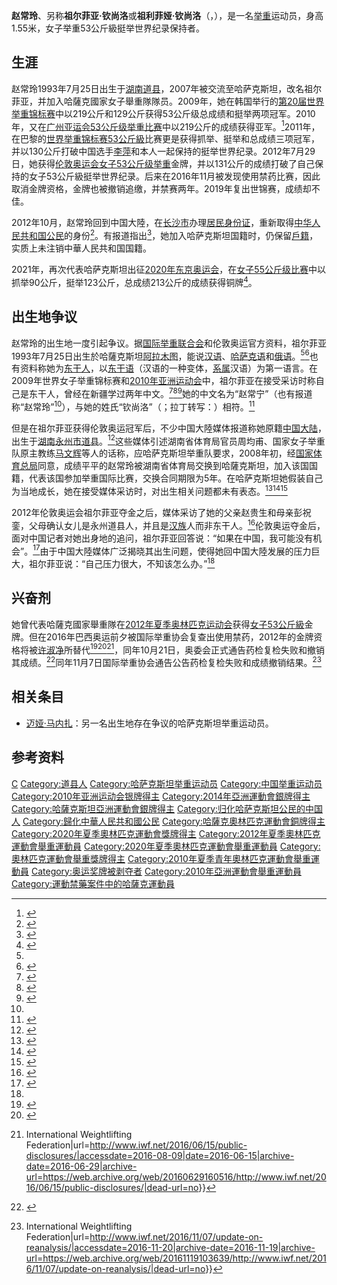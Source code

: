 {{Infobox sportsperson
| headercolor    = #808080
| name           = {{rtl-lang|kk|Зүлфия Чиншанло}}
| image          = Chinshanlo.jpg
| imagesize      = 
| caption        =
| birthname      = 

| fullname       =
| nickname       =
| nationality    = {{KAZ}}<br>{{PRC}}
| residence      =
| birth_date     = {{birth date and age|df=yes|1993|7|25}}
| birth_place     = {{CHN-1949}}[[湖南省|湖南省]][[道县|道县]]
| height         = {{height|m=1.55}}<ref name="伦敦奥运">{{cite web|url=http://www.london2012.com/athlete/chinshanlo-zulfiya-1136190/|title=Zulfiya Chinshanlo|publisher=Official site of the London 2012 Olympic and Paralympic Games|deadurl=yes|archiveurl=https://web.archive.org/web/20120730114548/http://www.london2012.com/athlete/chinshanlo-zulfiya-1136190/|archivedate=2012-07-30|access-date=2012-07-29}}</ref>
| weight         = {{weight|kg=53}}<ref name="伦敦奥运"/>
| website        = 
| country        = {{KAZ}}
| sport          = 女子[[举重|举重]]
| collegeteam    =
| club           =
| team           =
| turnedpro      =
| coach          =  
| retired        =
| coaching       =
| worlds         =
| regionals      =
| nationals      =
| olympics       =
| paralympics    =
| highestranking =
| pb             =
| medaltemplates = 
{{MedalSport|女子[[舉重|舉重]]}}
{{MedalCountry | {{KAZ}} }}
{{MedalCompetition|[[奧林匹克運動會|奧林匹克運動會]]}}
{{MedalBronze|[[2020年夏季奧林匹克運動會舉重比賽|2020年 东京]]|[[2020年夏季奧林匹克運動會女子55公斤級舉重比賽|55公斤級]]}}
{{Medal|DQ| [[2012年夏季奥林匹克运动会|2012年 伦敦]]|[[2012年夏季奧林匹克運動會舉重比賽－女子53公斤級|53公斤級]]}} 
{{MedalCompetition|[[世界舉重錦標賽|世界舉重錦標賽]]}}
{{MedalGold| [[2009年世界舉重錦標賽|2009年 高阳]]|53公斤級}} 
{{MedalGold| [[2011年世界舉重錦標賽|2011年 巴黎]]|[[2011年世界举重锦标赛_–_女子53公斤级|53公斤級]]}} 
{{MedalCompetition|[[青年奥林匹克运动会|青年奥林匹克运动会]]}}
{{MedalSilver| [[2010年夏季青年奥林匹克运动会|2010年 新加坡]]|[[2010年夏季青年奥林匹克运动会举重比赛|58公斤級]]}} 
{{MedalCompetition|[[亚运会|亚运会]]}}
{{MedalSilver|[[2010年亚洲运动会|2010年 广州]]|[[2010年亚洲运动会举重比赛_-_女子53公斤级|53公斤级]]}}
{{MedalSilver|[[2014年亚洲运动会|2014年 仁川]]|[[2010年亚洲运动会举重比赛_-_女子53公斤级|53公斤级]]}}
| show-medals    = yes
}}

'''赵常玲'''、另称'''祖尔菲亚·钦尚洛'''或'''祖利菲娅·钦尚洛'''（{{lang-kk|'''Зүлфия Салахарқызы Чиншанло'''}}，{{bd|1993年|7月25日|catIdx=Чиншанло}}），是一名[[举重|举重]]运动员，身高1.55米，女子举重53公斤級挺举世界纪录保持者。

==生涯==
赵常玲1993年7月25日出生于[[湖南|湖南]][[道县|道县]]，2007年被交流至哈萨克斯坦，改名祖尔菲亚，并加入哈薩克國家女子舉重隊隊员。2009年，她在韩国举行的[[第20届世界举重锦标赛|第20届世界举重锦标赛]]中以219公斤和129公斤获得53公斤级总成绩和挺举两项冠军。2010年，又在[[广州亚运会|广州亚运会]][[2010年亚洲运动会举重比赛_-_女子53公斤级|53公斤级举重比赛]]中以219公斤的成绩获得亚军。<ref>{{cite web|url=http://www.gz2010.cn/info/CHN_CHN/ZB/ZBB101A_WL@@@@@@@@@@@@@@@CHN_number=237028.html | language=zh-hans | title=祖利菲娅·钦尚洛 - 简历  |publisher=2010年广州亚运会官方网站 |accessdate=2012-01-30 }}</ref>2011年，在巴黎的[[2011年世界舉重錦標賽|世界举重锦标赛]][[2011年世界舉重錦標賽_–_女子53公斤級|53公斤級]]比赛更是获得抓举、挺举和总成绩三项冠军，并以130公斤打破中国选手[[李萍_(举重运动员)|李萍]]和本人一起保持的挺举世界纪录。2012年7月29日，她获得[[2012年夏季奥林匹克运动会|伦敦奥运会]][[2012年夏季奧林匹克運動會舉重比賽－女子53公斤級|女子53公斤级举重]]金牌，并以131公斤的成绩打破了自己保持的女子53公斤級挺举世界纪录。后来在2016年11月被发现使用禁药比赛，因此取消金牌资格，金牌也被撤销追缴，并禁赛两年。2019年复出世锦赛，成绩却不佳。

2012年10月，赵常玲回到中国大陸，在[[长沙市|长沙市]]办理[[中华人民共和国居民身份证|居民身份证]]，重新取得[[中華人民共和國國籍法|中华人民共和国公民]]的身份<ref>{{cite web |url=http://sports.sina.com.cn/o/2012-10-23/09106267498.shtml |language=zh-hans |title=哈萨克女举奥运冠军回中国 力争为国出战瞄准2016 |publisher=新浪体育 |accessdate=2012-10-23 |archive-date=2016-11-21 |archive-url=https://web.archive.org/web/20161121043718/http://sports.sina.com.cn/o/2012-10-23/09106267498.shtml |dead-url=no }}</ref>。有报道指出<ref>{{cite web |url=http://sports.qq.com/a/20121026/000468.htm |title=赵常玲恢复国籍非易事 或通过外交途径解决 |publisher=腾讯网，来源：四川在线-华西都市报 |accessdate=2015-09-21 |date=2012-10-26 |language=zh-hans |archive-date=2017-08-27 |archive-url=https://web.archive.org/web/20170827124837/http://sports.qq.com/a/20121026/000468.htm |dead-url=no }}</ref>，她加入哈萨克斯坦国籍时，仍保留[[中华人民共和国户籍制度|戶籍]]，实质上未注销中華人民共和国国籍。

2021年，再次代表哈萨克斯坦出征[[2020年夏季奥林匹克运动会|2020年东京奥运会]]，在[[2020年夏季奧林匹克運動會女子55公斤級舉重比賽|女子55公斤级比赛]]中以抓举90公斤，挺举123公斤，总成绩213公斤的成绩获得铜牌<ref>{{cite web|title=Казахстанка Зульфия Чиншанло стала бронзовым призёром Олимпийских игр|url=https://forbes.kz/process/kazahstanka_zulfiya_chinshanlo_stala_bronzovyim_prizerom_olimpiyskih_igr|accessdate=2021-06-26|date=2021-06-26|publisher=Forbes Kazakhstan|language=ru}}</ref>。

==出生地争议==
赵常玲的出生地一度引起争议。据[[国际举重联合会|国际举重联合会]]和伦敦奥运官方资料，祖尔菲亚1993年7月25日出生於哈薩克斯坦[[阿拉木图|阿拉木图]]，能说[[汉语|汉语]]、[[哈萨克语|哈萨克语]]和[[俄语|俄语]]。<ref name="伦敦奥运"/><ref>{{cite web |url=http://2012.sina.com.cn/cn/wl/2012-07-30/120327265.shtml |language=zh-hans |title=举联曾披露祖尔菲亚属东干族 现属哈萨克非中国 |publisher=新浪体育 |accessdate=2012-07-30 |archive-date=2016-03-04 |archive-url=https://web.archive.org/web/20160304194119/http://2012.sina.com.cn/cn/wl/2012-07-30/120327265.shtml |dead-url=no }}</ref>也有资料称她为[[东干族|东干人]]，以[[东干语|东干语]]（汉语的一种变体，[[语言系属分类|系属]]汉语）为第一语言。在2009年世界女子举重锦标赛和[[2010年亚洲运动会|2010年亚洲运动会]]中，祖尔菲亚在接受采访时称自己是东干人，曾经在新疆学过两年中文。<ref>{{cite web |url=http://sports.sina.com.cn/o/2009-11-23/19054711270.shtml |language=zh-hans |title=中亚女举黑马冠军缘何中文流利 举联曝光遗失历史 |publisher=新浪体育 |accessdate=2012-07-30 |archive-date=2016-03-04 |archive-url=https://web.archive.org/web/20160304122133/http://sports.sina.com.cn/o/2009-11-23/19054711270.shtml |dead-url=no }}</ref><ref>{{cite web |url=http://sports.qq.com/a/20101115/000080.htm |language=zh-hans |title=哈萨克斯坦女力士说汉语 学两年中文翻译寂寞 |publisher=腾讯体育 |accessdate=2012-07-30 |archive-date=2017-11-03 |archive-url=https://web.archive.org/web/20171103072308/http://sports.qq.com/a/20101115/000080.htm |dead-url=no }}</ref><ref>{{cite web |url=http://yayun2010.sina.com.cn/o/2010-11-15/00245308475.shtml |language=zh-hans |title=中亚女力士说清朝时的汉语 他们永不会被中国遗忘 |publisher=新浪体育 |accessdate=2012-07-30 |archive-date=2020-12-05 |archive-url=https://web.archive.org/web/20201205025849/http://yayun2010.sina.com.cn/o/2010-11-15/00245308475.shtml |dead-url=no }}</ref>她的中文名为“赵常宁”（也有报道称“赵常玲”<ref name="xinhua0" />），与她的姓氏“钦尚洛”（{{lang-kk|Чиншанло}}；拉丁转写：{{lang|la|Chinshanlo}}）相符。<ref>{{cite web |url=http://news.ifeng.com/sports/zonghe/qita/detail_2012_10/24/18533394_0.shtml?_from_ralated |title=哈萨克：祖尔菲娅是去中国休假 她永远为我国而战 |accessdate=2012-10-24 |publisher=凤凰网 |work= |quote=哈萨克斯坦举重协会秘书长蒙德汗塔普希尔在接受哈通社记者采访时称，“祖尔菲娅是去中国休假了。我再一次强调，祖尔菲亚将永远为我国而战。” |language=zh-cn |archive-date=2012-10-31 |archive-url=https://web.archive.org/web/20121031161735/http://news.ifeng.com/sports/zonghe/qita/detail_2012_10/24/18533394_0.shtml?_from_ralated |dead-url=no }}</ref>

但是在祖尔菲亚获得伦敦奥运冠军后，不少中国大陸媒体报道称她原籍[[中国大陆|中国大陆]]，出生于[[湖南|湖南]][[永州市|永州市]][[道县|道县]]。<ref>{{cite web |url=http://news.ifeng.com/mainland/detail_2012_10/25/18536857_0.shtml |title=赵常玲能否再战奥运存疑 亚运会派保镖防中国记者 |accessdate=2012-10-25 |publisher=凤凰网 |quote=有中国大陸媒体报道称她是出生于湖南永州的中国人，但国际举重联合会却否认了这种说法。 |work= |language=zh-cn |archive-date=2012-10-27 |archive-url=https://web.archive.org/web/20121027032209/http://news.ifeng.com/mainland/detail_2012_10/25/18536857_0.shtml |dead-url=no }}</ref>这些媒体引述湖南省体育局官员周均甫、国家女子举重队原主教练[[马文辉|马文辉]]等人的话称，应哈萨克斯坦举重队要求，2008年初，经[[国家体育总局|国家体育总局]]同意，成绩平平的赵常玲被湖南省体育局交换到哈薩克斯坦，加入该国国籍，代表该国参加举重国际比赛，交换合同期限为5年。在哈萨克斯坦她假装自己为当地成长，她在接受媒体采访时，对出生相关问题都未有表态。<ref name="xinhua0">{{cite web |url=http://news.xinhuanet.com/sports/2012-07/30/c_123490125.htm |language=zh-hans |title=哈萨克斯坦奥运冠军祖尔菲娅来自中国湖南 |date=2012-07-30 |publisher=新华网 |accessdate=2012-07-30 |deadurl=yes |archiveurl=https://web.archive.org/web/20120803035529/http://news.xinhuanet.com/sports/2012-07/30/c_123490125.htm |archivedate=2012-08-03 }}</ref><ref name="sohu0">{{cite web |url=http://2012.sohu.com/20120730/n349368419.shtml |title=揭赵常宁加入哈萨克之谜 经历五年“隐姓埋名” |date=2012-07-30 |publisher=新华网 |accessdate=2012-07-30 |archive-date=2012-08-04 |archive-url=https://web.archive.org/web/20120804123834/http://2012.sohu.com/20120730/n349368419.shtml |dead-url=no }}</ref><ref name="netease0">{{cite web |url=http://2012.163.com/12/0730/06/87L1QP28000506A2.html |title=祖尔菲亚实为湖南选手赵常宁 5年前被逼加入哈籍 |date=2012-07-30 |publisher=网易体育 |accessdate=2012-07-30 |archive-date=2021-02-25 |archive-url=https://web.archive.org/web/20210225170224/http://2012.163.com/12/0730/06/87L1QP28000506A2.html |dead-url=no }}</ref>

2012年伦敦奥运会祖尔菲亚夺金之后，媒体采访了她的父亲赵贵生和母亲彭祝銮，父母确认女儿是永州道县人，并且是[[汉族|汉族]]人而非东干人。<ref name="bjnews00">{{cite web|url=http://www.bjnews.com.cn/news/2012/08/02/214257.html|title=祖尔菲亚“身世谜”|date=2012-08-02|accessdate=2012-08-12|publisher=新京报|work=周亦楣|deadurl=yes|archiveurl=https://web.archive.org/web/20120804052448/http://www.bjnews.com.cn/news/2012/08/02/214257.html|archivedate=2012-08-04}}</ref>伦敦奥运夺金后，面对中国记者对她出身地的追问，祖尔菲亚回答说：“如果在中国，我可能没有机会”。<ref>{{cite web |url=http://2012.ifeng.com/weightlifting/detail_2012_07/31/16418348_0.shtml?_from_ralated |title=湖南女孩哈萨克斯坦夺冠 牵出幕后“养狼计划” |accessdate=2012-07-31 |publisher=凤凰网 |work= |language=zh-cn |archive-url=https://web.archive.org/web/20120803100405/http://2012.ifeng.com/weightlifting/detail_2012_07/31/16418348_0.shtml?_from_ralated |archive-date=2012-08-03 |dead-url=yes }}</ref>由于中国大陸媒体广泛揭晓其出生问题，使得她回中国大陸发展的压力巨大，祖尔菲亚说：“自己压力很大，不知该怎么办。”<ref name="bjnews00" />

==兴奋剂==

她曾代表哈薩克國家舉重隊在[[2012年夏季奥林匹克运动会|2012年夏季奥林匹克运动会]]获得[[2012年夏季奧林匹克運動會舉重比賽－女子53公斤級|女子53公斤級]]金牌。但在2016年巴西奥运前夕被国际举重协会复查出使用禁药，2012年的金牌资格将被[[许淑净|许淑净]]所替代<ref>{{cite web|title=举总宣布赵常玲药检未过 许淑净将递补奥运金牌 - 中时电子报|url=http://www.chinatimes.com/cn/realtimenews/20160616003918-260403|access-date=2016-08-05|archive-date=2016-08-10|archive-url=https://web.archive.org/web/20160810023826/http://www.chinatimes.com/cn/realtimenews/20160616003918-260403|dead-url=no}}</ref><ref>{{cite web|title=哈萨克举重4人药检阳性 原中国名将赵常玲在列_体育频道_中华网|url=http://sports.china.com/other/news/11027241/20160616/22881817.html|deadurl=yes|archiveurl=https://web.archive.org/web/20160809234918/http://sports.china.com/other/news/11027241/20160616/22881817.html|archivedate=2016-08-09|access-date=2016-08-05}}</ref><ref>{{cite web|title=PUBLIC DISCLOSURES {{!}} International Weightlifting Federation|url=http://www.iwf.net/2016/06/15/public-disclosures/|accessdate=2016-08-09|date=2016-06-15|archive-date=2016-06-29|archive-url=https://web.archive.org/web/20160629160516/http://www.iwf.net/2016/06/15/public-disclosures/|dead-url=no}}</ref>，同年10月21日，奥委会正式通告药检复检失败和撤销其成绩。<ref name="ioc_20161021">{{cite web|title=IOC sanctions eight athletes for failing anti-doping test at London 2012 - Olympic News|url=https://www.olympic.org/news/ioc-sanctions-eight-athletes-for-failing-anti-doping-test-at-london-2012|accessdate=2016-11-23|archive-date=2016-10-27|archive-url=https://web.archive.org/web/20161027194805/https://www.olympic.org/news/ioc-sanctions-eight-athletes-for-failing-anti-doping-test-at-london-2012|dead-url=no}}</ref>同年11月7日国际举重协会通告公告药检复检失败和成绩撤销结果。<ref name="imf_20161107">{{cite web|title=Update on Reanalysis {{!}} International Weightlifting Federation|url=http://www.iwf.net/2016/11/07/update-on-reanalysis/|accessdate=2016-11-20|archive-date=2016-11-19|archive-url=https://web.archive.org/web/20161119103639/http://www.iwf.net/2016/11/07/update-on-reanalysis/|dead-url=no}}</ref>

==相关条目==
* [[迈娅·马内扎|迈娅·马内扎]]：另一名出生地存在争议的哈萨克斯坦举重运动员。

==参考资料==
{{Reflist|2}}

{{DEFAULTSORT:Z}}
[[Category:趙姓|C]]
[[Category:道县人|Category:道县人]]
[[Category:哈萨克斯坦举重运动员|Category:哈萨克斯坦举重运动员]]
[[Category:中国举重运动员|Category:中国举重运动员]]
[[Category:2010年亚洲运动会银牌得主|Category:2010年亚洲运动会银牌得主]]
[[Category:2014年亞洲運動會銀牌得主|Category:2014年亞洲運動會銀牌得主]]
[[Category:哈薩克斯坦亞洲運動會銀牌得主|Category:哈薩克斯坦亞洲運動會銀牌得主]]
[[Category:归化哈萨克斯坦公民的中国人|Category:归化哈萨克斯坦公民的中国人]]
[[Category:歸化中華人民共和國公民|Category:歸化中華人民共和國公民]]
[[Category:哈薩克奧林匹克運動會銅牌得主|Category:哈薩克奧林匹克運動會銅牌得主]]
[[Category:2020年夏季奧林匹克運動會獎牌得主|Category:2020年夏季奧林匹克運動會獎牌得主]]
[[Category:2012年夏季奧林匹克運動會舉重運動員|Category:2012年夏季奧林匹克運動會舉重運動員]]
[[Category:2020年夏季奧林匹克運動會舉重運動員|Category:2020年夏季奧林匹克運動會舉重運動員]]
[[Category:奧林匹克運動會舉重獎牌得主|Category:奧林匹克運動會舉重獎牌得主]]
[[Category:2010年夏季青年奧林匹克運動會舉重運動員|Category:2010年夏季青年奧林匹克運動會舉重運動員]]
[[Category:奥运奖牌被剥夺者|Category:奥运奖牌被剥夺者]]
[[Category:2010年亞洲運動會舉重運動員|Category:2010年亞洲運動會舉重運動員]]
[[Category:運動禁藥案件中的哈薩克運動員|Category:運動禁藥案件中的哈薩克運動員]]